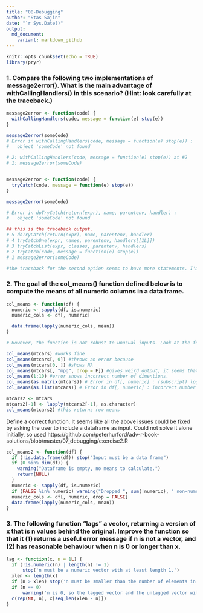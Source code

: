 ```yaml
---
title: "08-Debugging"
author: "Stas Sajin"
date: "`r Sys.Date()"
output:
  md_document:
    variant: markdown_github
---
```


```r
knitr::opts_chunk$set(echo = TRUE)
library(pryr)
```



### 1. Compare the following two implementations of message2error(). What is the main advantage of withCallingHandlers() in this scenario? (Hint: look carefully at the traceback.)

```r
message2error <- function(code) {
  withCallingHandlers(code, message = function(e) stop(e))
}

message2error(someCode)
# Error in withCallingHandlers(code, message = function(e) stop(e)) : 
#   object 'someCode' not found

# 2: withCallingHandlers(code, message = function(e) stop(e)) at #2
# 1: message2error(someCode)


message2error <- function(code) {
  tryCatch(code, message = function(e) stop(e))
}

message2error(someCode)

# Error in doTryCatch(return(expr), name, parentenv, handler) : 
#   object 'someCode' not found 

## this is the traceback output.
# 5 doTryCatch(return(expr), name, parentenv, handler) 
# 4 tryCatchOne(expr, names, parentenv, handlers[[1L]]) 
# 3 tryCatchList(expr, classes, parentenv, handlers) 
# 2 tryCatch(code, message = function(e) stop(e)) 
# 1 message2error(someCode) 

#the traceback for the second option seems to have more statements. I'm not sure why. 
```

### 2. The goal of the col_means() function defined below is to compute the means of all numeric columns in a data frame.
```r
col_means <- function(df) {
  numeric <- sapply(df, is.numeric)
  numeric_cols <- df[, numeric]

  data.frame(lapply(numeric_cols, mean))
}

# However, the function is not robust to unusual inputs. Look at the following results, decide which ones are incorrect, and modify col_means() to be more robust. (Hint: there are two function calls in col_means() that are particularly prone to problems.)

col_means(mtcars) #works fine
col_means(mtcars[, 0]) #throws an error because 
col_means(mtcars[0, ]) #shows NA
col_means(mtcars[, "mpg", drop = F]) #gives weird output; it seems that it gives the mean per row
col_means(1:10) #error shows incorrect number of dimentions.
col_means(as.matrix(mtcars)) # Error in df[, numeric] : (subscript) logical subscript too long
col_means(as.list(mtcars)) # Error in df[, numeric] : incorrect number of dimension

mtcars2 <- mtcars
mtcars2[-1] <- lapply(mtcars2[-1], as.character)
col_means(mtcars2) #this returns row means
```

Define a correct function. It seems like all the above issues could be fixed by asking the user to include a dataframe as input. Could not solve it alone initially, so used https://github.com/peterhurford/adv-r-book-solutions/blob/master/07_debugging/exercise2.R

```r
col_means2 <- function(df) {
  if (!is.data.frame(df)) stop("Input must be a data frame")
  if (0 %in% dim(df)) {
    warning("Dataframe is empty, no means to calculate.")
    return(NULL)
  }
  numeric <- sapply(df, is.numeric)
  if (FALSE %in% numeric) warning("Dropped ", sum(!numeric), " non-numeric columns.")
  numeric_cols <- df[, numeric, drop = FALSE]
  data.frame(lapply(numeric_cols, mean))
}

```

### 3. The following function "lags" a vector, returning a version of x that is n values behind the original. Improve the function so that it (1) returns a useful error message if n is not a vector, and (2) has reasonable behaviour when n is 0 or longer than x.

```r
lag <- function(x, n = 1L) {
  if (!is.numeric(n) | length(n) != 1) 
      stop('n must be a numeric vector with at least length 1.')
  xlen <- length(x)
  if (n > xlen) stop('n must be smaller than the number of elements in x')
  if (n == 0) 
      warning('n is 0, so the lagged vector and the unlagged vector will be identical.')
  c(rep(NA, n), x[seq_len(xlen - n)])
}
```